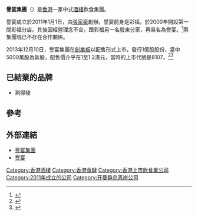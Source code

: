'''譽宴集團'''（{{hkex|1483}}）是[[香港|香港]]一家中式[[酒樓|酒樓]]飲食集團。

譽宴成立於2011年1月1日，由[[張家豪|張家豪]]創辦。譽宴前身是彩福，於2000年開設第一間彩福分店。其後因經營理念不合，跟彩福另一名股東分家，再易名為譽宴。<ref>{{cite news|title=SUN世代：婚宴一條龍 夠專才會贏|url=http://the-sun.on.cc/cnt/news/20110912/00410_010.html|accessdate=2020-09-25|publisher=太陽報|date=2011-09-12|archive-date=2017-01-11|archive-url=https://web.archive.org/web/20170111195526/http://the-sun.on.cc/cnt/news/20110912/00410_010.html|dead-url=no}}</ref>兩集團現已不存在合作關係。

2013年12月10日，譽宴集團在[[香港創業板|創業板]]以配售形式上市，發行1億股股份，當中5000萬股為新股，配售價介乎在1至1.2港元，當時的上巿代號是8107。<ref>{{cite news|title=【新股】譽宴配售形式創業版上市 |url=https://hk.appledaily.com/finance/20131128/XZPSHGXK4DCJ4VYHNOJ5WGETUQ/|accessdate=2020-09-25|publisher=香港蘋果日報|date=2013-11-28}}</ref><ref>{{cite news|title=新股追蹤：譽宴(8107)配售1億股 本月10日於創業板上市 |url=https://news.cnyes.com/news/id/1957412|accessdate=2020-09-25|publisher=|date=2013-12-05}}</ref>

==已結業的品牌==
*涮得棧

==參考==
{{reflist}}

==外部連結==
* [http://www.u-banquetgroup.com/ 譽宴集團]{{Wayback|url=http://www.u-banquetgroup.com/ |date=20210303012314 }}
* [http://www.u-banquet.com/ 譽宴]{{Wayback|url=http://www.u-banquet.com/ |date=20210228003747 }}

[[Category:香港酒樓|Category:香港酒樓]]
[[Category:香港食肆|Category:香港食肆]]
[[Category:香港上市飲食業公司|Category:香港上市飲食業公司]]
[[Category:2011年成立的公司|Category:2011年成立的公司]]
[[Category:开曼群岛离岸公司|Category:开曼群岛离岸公司]]